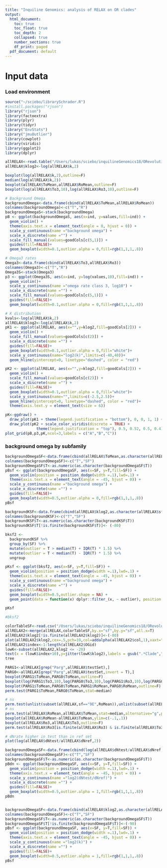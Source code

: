```yaml
---
title: "Inquiline Genomics: analysis of RELAX on OR clades"
output:
  html_document:
    toc: true
    toc_float: true
    toc_depth: 2
    collapsed: true
    number_sections: true
    df_print: paged
  pdf_document: default
---
```

<STYLE TYPE="text/css">
<!--
  td{
    font-family: Arial; 
    font-size: 8pt;
    padding:0px;
    cellpadding="0";
    cellspacing="0"
  }
  th {
    font-family: Arial; 
    font-size: 8pt;
    height: 20px;
    font-weight: bold;
    text-align: right;
    background-color: #ccccff;
  }
  table { 
    border-spacing: 0px;
    border-collapse: collapse;
  }
--->
</STYLE>


# Input data 
### Load environment
```r
source("~/sciebo/librarySchrader.R")
#install.packages("rjson")
library("rjson")
library(factoextra)
library(plyr)
library(tidyr)
library("EnvStats")
library("jmuOutlier")
library(cowplot)
library(viridis)
library(ggplot2)
library(dplyr)
```

```r
allRELAX<-read.table("/Users/lukas/sciebo/inquilineGenomics18/ORevolution/OR.SOS/results/allRELAX.tsv",T)
allRELAX$klog2<-log(allRELAX$k,2)
```

```r
boxplot(log(allRELAX$k,2),outline=F)
median(log(allRELAX$k,2))
boxplot(allRELAX$ToMean,allRELAX$RoMean,outline=F)
boxplot(log(allRELAX$To3,10),log(allRELAX$Ro3,10),outline=F)
```
```r
# Background Omega
backgroundOmega<-data.frame(cbind(allRELAX$ToMean,allRELAX$RoMean))
colnames(backgroundOmega)<-c("T","R")
backgroundOmegaS<-stack(backgroundOmega)
pB <- ggplot(backgroundOmegaS, aes(x=ind, y=values,fill=ind)) + 
  geom_violin() + 
  theme(axis.text.x = element_text(angle = 0, hjust = 0)) + 
  scale_y_continuous(name ="background omega") +
  scale_x_discrete(name ="") +
  scale_fill_manual(values=goodCols[c(5,1)]) +  
  guides(fill=FALSE)+
  geom_boxplot(width=0.1,outlier.alpha = 0,fill=rgb(1,1,1,.8))

# Omega3 rates
Omega3<-data.frame(cbind(allRELAX$To3,allRELAX$Ro3))
colnames(Omega3)<-c("T","R")
Omega3S<-stack(Omega3)
p3 <- ggplot(Omega3S, aes(x=ind, y=log(values,10),fill=ind)) + 
  geom_violin()+
  scale_y_continuous(name ="omega rate class 3, log10") +
  scale_x_discrete(name ="") +
  scale_fill_manual(values=goodCols[c(5,1)]) +  
  guides(fill=FALSE)+
  geom_boxplot(width=0.1,outlier.alpha = 0,fill=rgb(1,1,1,.8))

# K distribution
kvals<-log(allRELAX$k,2)
allRELAX$klog2<-log(allRELAX$k,2)
pK1 <- ggplot(allRELAX, aes(x="",y=klog2,fill=goodCols[2])) + 
  geom_violin() +
  scale_fill_manual(values=goodCols[c(2)]) +
  scale_x_discrete(name ="") +
  guides(fill=FALSE)+
  geom_boxplot(width=0.1,outlier.alpha = 0,fill="white")+
  scale_y_continuous(name="log2(k)",limits=c(-40,40))+
  geom_hline(yintercept=0, linetype="dashed", color = "red")

pK2 <- ggplot(allRELAX, aes(x="",y=klog2,fill=goodCols[2])) + 
  geom_violin() +
  scale_fill_manual(values=goodCols[c(2)]) +
  scale_x_discrete(name ="") +
  guides(fill=FALSE)+
  geom_boxplot(width=0.1,outlier.alpha = 0,fill="white")+
  scale_y_continuous(name="",limits=c(-2.5,2.5))+
  geom_hline(yintercept=0, linetype="dashed", color = "red")+
  theme(axis.text.y = element_text(size = 6))

pK<-ggdraw() +
  draw_plot(pK1 + theme(legend.justification = "bottom"), 0, 0, 1, 1) +
  draw_plot(pK2 + scale_color_viridis(discrete = TRUE) + 
              theme(legend.justification = "top"), 0.5, 0.52, 0.5, 0.4)
plot_grid(pB,p3,pK,ncol=3,labels = c("A","B","C"))

```
### background omega by subfamily
```r
backgroundOmegaSF<-data.frame(cbind(allRELAX$ToMean,as.character(allRELAX$sf)))
colnames(backgroundOmegaSF)<-c("T","SF")
backgroundOmegaSF$T<-as.numeric(as.character(backgroundOmegaSF$T))
pBsf <- ggplot(backgroundOmegaSF, aes(x=SF, y=T,fill=SF)) + 
  geom_violin(position = position_dodge(width =.1),lwd=.1) + 
  theme(axis.text.x = element_text(angle = -45, hjust = 0)) + 
  scale_y_continuous(name ="background omega") +
  scale_x_discrete(name ="") +
  guides(fill=FALSE)+
  geom_boxplot(width=0.5,outlier.alpha = 0,fill=rgb(1,1,1,.8))
pBsf

```
```r
backgroundKSF<-data.frame(cbind(allRELAX$klog2,as.character(allRELAX$sf)))
colnames(backgroundKSF)<-c("T","SF")
backgroundKSF$T<-as.numeric(as.character(backgroundKSF$T))
backgroundKSF$T[!is.finite(backgroundKSF$T)]<- (-80)

bksf2 <-
  backgroundKSF %>%
  group_by(SF) %>%
  mutate(outlier = T > median(T) + IQR(T) * 1.5) %>%
  mutate(outlier = T < median(T) - IQR(T) * 1.5) %>%
  ungroup

pKsf <- ggplot(bksf2, aes(x=SF, y=T,fill=SF)) + 
  geom_violin(position = position_dodge(width =.1),lwd=.1) + 
  theme(axis.text.x = element_text(angle = -45, hjust = 0)) + 
  scale_y_continuous(name ="background omega") +
  scale_x_discrete(name ="") +
  guides(fill=FALSE)+
  geom_boxplot(width=0.5,outlier.shape = NA) +
  geom_point(data = function(x) dplyr::filter_(x, ~ outlier), position = 'jitter',size=.4,aes(col=SF)) # Outliers

pKsf

#bksf2


```
```r
colorTableSF<-read.csv("/Users/lukas/sciebo/inquilineGenomics18/ORevolution/results/tree/colorTableSF.tsv",sep="\t",header=T,stringsAsFactors = F)
allRELAX2<-merge(allRELAX,colorTableSF,by.x="sf",by.y="sf",all.x=T)
allRELAX2$klog2[!is.finite(allRELAX2$klog2)]<-(-80)
plot(allRELAX2$klog2,cex=.5,pch=19,col=addalpha(allRELAX2$col,1),xaxt="n",xlab="",ylab="log2(k)",xlim=c(0,length(allRELAX2$klog2)+20))
allRELAX2$index<-1:length(allRELAX2$OGid)
lowK<-subset(allRELAX2,klog2 <= -20)
text(x = (lowK$index+10),y=jitter(lowK$klog2),labels = gsub(".*Clade","c",lowK$OGid),cex=.7,srt=45,pos=3)
tree
```

```r
PARG1<-allRELAX[grep("Parg",allRELAX$testSet),]
PARG0<-allRELAX[grep("Parg",allRELAX$testSet,invert = T),]
boxplot(PARG1$ToMean,PARG0$ToMean,outline=F)
boxplot(log(PARG1$To3,10),log(PARG0$To3,10),log(PARG1$Ro3,10),log(PARG0$Ro3,10),outline=F)
boxplot(PARG1$ToMean,PARG0$ToMean,PARG1$RoMean,PARG0$RoMean,outline=F)
perm.test(PARG1$ToMean,PARG0$ToMean,stat=median)
```

```r
# ns
perm.test(unlist(subset(allRELAX,sf=="9E",RoMean)),unlist(subset(allRELAX,sf!="9E",RoMean)),stat=median)
# ns
perm.test(allRELAX$RoMean,allRELAX$ToMean,stat=median,alternative="g",paired=T)
boxplot(allRELAX$RoMean-allRELAX$ToMean,ylim=c(-.1,.1))
boxplot(allRELAX$Ro3,allRELAX$To3,outline=F)
perm.test(allRELAX$Ro3[is.finite(allRELAX$Ro3) & is.finite(allRELAX$To3)],allRELAX$To3[is.finite(allRELAX$Ro3) & is.finite(allRELAX$To3)],stat=median,paired=T)
```
```r
# dNrate higher in test than in ref set
plot(log(allRELAX$dNtest/allRELAX$dNref,2))
```

```r
backgroundOmegaSF<-data.frame(cbind(log(allRELAX$dNtest/allRELAX$dNref,2),as.character(allRELAX$sf)))
colnames(backgroundOmegaSF)<-c("T","SF")
backgroundOmegaSF$T<-as.numeric(as.character(backgroundOmegaSF$T))
pBdn <- ggplot(backgroundOmegaSF, aes(x=SF, y=T,fill=SF)) + 
  geom_violin(position = position_dodge(width =.1),lwd=.1) + 
  theme(axis.text.x = element_text(angle = -45, hjust = 0)) + 
  scale_y_continuous(name ="log2(dNtest/dNref)") +
  scale_x_discrete(name ="") +
  guides(fill=FALSE)+
  geom_boxplot(width=0.5,outlier.alpha = 1,fill=rgb(1,1,1,.8))
pBdn


backgroundOmegaSF<-data.frame(cbind(allRELAX$klog2,as.character(allRELAX$sf)))
colnames(backgroundOmegaSF)<-c("T","SF")
backgroundOmegaSF$T<-as.numeric(as.character(backgroundOmegaSF$T))
backgroundOmegaSF$T[!is.finite(backgroundOmegaSF$T)]<-(-90)
pBsf <- ggplot(backgroundOmegaSF, aes(x=SF, y=T,fill=SF)) + 
  geom_violin(position = position_dodge(width =.1),lwd=.1) + 
  theme(axis.text.x = element_text(angle = -45, hjust = 0)) + 
  scale_y_continuous(name ="log2(k)") +
  scale_x_discrete(name ="") +
  guides(fill=FALSE)+
  geom_boxplot(width=0.5,outlier.alpha = 1,fill=rgb(1,1,1,.8))
pBsf


```


